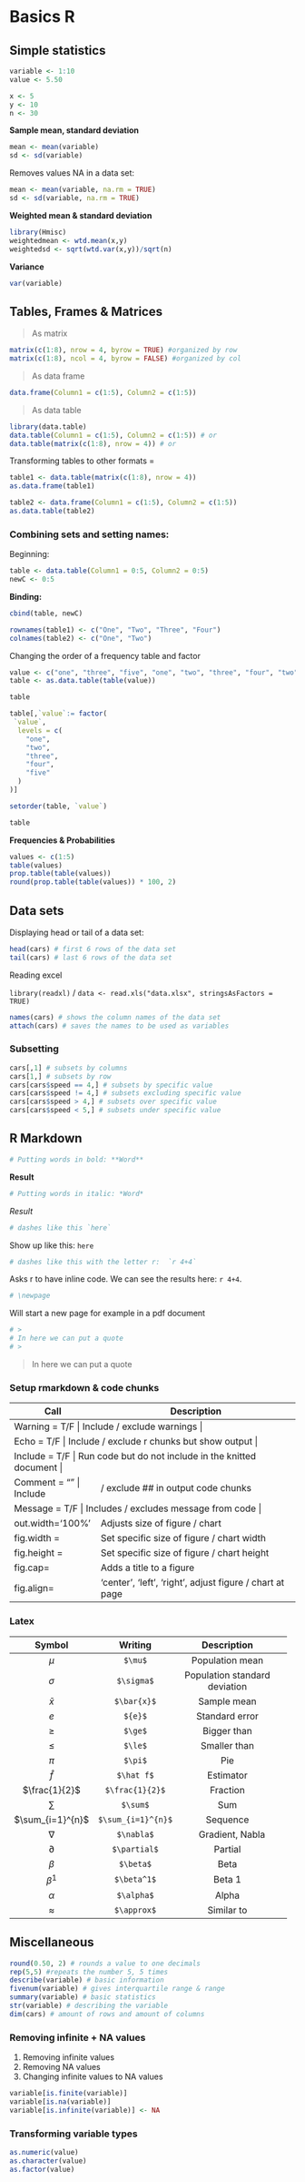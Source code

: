 # Basics R

## Simple statistics

```r
variable <- 1:10
value <- 5.50
```

```r
x <- 5
y <- 10
n <- 30
```

**Sample mean, standard deviation**

```r
mean <- mean(variable)
sd <- sd(variable)
```

Removes values NA in a data set:

```r
mean <- mean(variable, na.rm = TRUE)
sd <- sd(variable, na.rm = TRUE)
```

**Weighted mean & standard deviation**

```r
library(Hmisc)
weightedmean <- wtd.mean(x,y)
weightedsd <- sqrt(wtd.var(x,y))/sqrt(n)
```

**Variance**

```r
var(variable)
```

## Tables, Frames & Matrices

>
As matrix
>

```r
matrix(c(1:8), nrow = 4, byrow = TRUE) #organized by row
matrix(c(1:8), ncol = 4, byrow = FALSE) #organized by col
```

>
As data frame
>

```r
data.frame(Column1 = c(1:5), Column2 = c(1:5))
```

>
As data table
>

```r
library(data.table)
data.table(Column1 = c(1:5), Column2 = c(1:5)) # or
data.table(matrix(c(1:8), nrow = 4)) # or
```

Transforming tables to other formats =

```r
table1 <- data.table(matrix(c(1:8), nrow = 4))
as.data.frame(table1)

table2 <- data.frame(Column1 = c(1:5), Column2 = c(1:5))
as.data.table(table2)
```

### Combining sets and setting names:

Beginning:

```r
table <- data.table(Column1 = 0:5, Column2 = 0:5)
newC <- 0:5
```

**Binding:**

```r
cbind(table, newC)
```

```r
rownames(table1) <- c("One", "Two", "Three", "Four")
colnames(table2) <- c("One", "Two")
```

Changing the order of a frequency table and factor

```r
value <- c("one", "three", "five", "one", "two", "three", "four", "two", "three")
table <- as.data.table(table(value))

table

table[,`value`:= factor(
 `value`, 
  levels = c(
    "one",
    "two",
    "three",
    "four",
    "five"
  )
)]

setorder(table, `value`)

table
```

**Frequencies & Probabilities**

```r
values <- c(1:5)
table(values)
prop.table(table(values))
round(prop.table(table(values)) * 100, 2)
```

## Data sets

Displaying head or tail of a data set:

```r
head(cars) # first 6 rows of the data set
tail(cars) # last 6 rows of the data set
```

Reading excel

`library(readxl)`  /
`data <- read.xls("data.xlsx", stringsAsFactors = TRUE)`

```r
names(cars) # shows the column names of the data set
attach(cars) # saves the names to be used as variables
```

### Subsetting

```r
cars[,1] # subsets by columns
cars[1,] # subsets by row
cars[cars$speed == 4,] # subsets by specific value 
cars[cars$speed != 4,] # subsets excluding specific value 
cars[cars$speed > 4,] # subsets over specific value 
cars[cars$speed < 5,] # subsets under specific value 
```

## R Markdown

```r
# Putting words in bold: **Word**
```

**Result**

```r
# Putting words in italic: *Word*
```

*Result*

```r
# dashes like this `here`
```

Show up like this: `here`

```r
# dashes like this with the letter r:  `r 4+4`
```

Asks r to have inline code. We can see the results here: `r 4+4`.

```r
# \newpage
```

Will start a new page for example in a pdf document

```r
# > 
# In here we can put a quote 
# >
```

> In here we can put a quote

### Setup rmarkdown & code chunks

+-------------------------+----------------------------------------------------------+
| Call                    | Description                                              |
+=========================+==========================================================+
| Warning = T/F    | Include / exclude warnings                               |
+-------------------------+----------------------------------------------------------+
| Echo = T/F       | Include / exclude r chunks but show output               |
+-------------------------+----------------------------------------------------------+
| Include = T/F   | Run code but do not include in the knitted document      |
+-------------------------+----------------------------------------------------------+
| Comment = "" \| Include | / exclude \#\# in output code chunks                     |
+-------------------------+----------------------------------------------------------+
| Message = T/F    | Includes / excludes message from code                    |
+-------------------------+----------------------------------------------------------+
| out.width='100%'        | Adjusts size of figure / chart                           |
+-------------------------+----------------------------------------------------------+
| fig.width =             | Set specific size of figure / chart width                |
+-------------------------+----------------------------------------------------------+
| fig.height =            | Set specific size of figure / chart height               |
+-------------------------+----------------------------------------------------------+
| fig.cap=                | Adds a title to a figure                                 |
+-------------------------+----------------------------------------------------------+
| fig.align=              | 'center', 'left', 'right', adjust figure / chart at page |
+-------------------------+----------------------------------------------------------+

### Latex

+--------------------+--------------------+-------------------------------+
| Symbol             | Writing            | Description                   |
+:==================:+:==================:+:=============================:+
| $\mu$              | `$\mu$`            | Population mean               |
+--------------------+--------------------+-------------------------------+
| $\sigma$           | `$\sigma$`         | Population standard deviation |
+--------------------+--------------------+-------------------------------+
| $\bar{x}$          | `$\bar{x}$`        | Sample mean                   |
+--------------------+--------------------+-------------------------------+
| ${e}$              | `${e}$`            | Standard error                |
+--------------------+--------------------+-------------------------------+
| $\ge$              | `$\ge$`            | Bigger than                   |
+--------------------+--------------------+-------------------------------+
| $\le$              | `$\le$`            | Smaller than                  |
+--------------------+--------------------+-------------------------------+
| $\pi$              | `$\pi$`            | Pie                           |
+--------------------+--------------------+-------------------------------+
| $\hat f$           | `$\hat f$`         | Estimator                     |
+--------------------+--------------------+-------------------------------+
| $\frac{1}{2}$      | `$\frac{1}{2}$`    | Fraction                      |
+--------------------+--------------------+-------------------------------+
| $\sum$             | `$\sum$`           | Sum                           |
+--------------------+--------------------+-------------------------------+
| $\sum_{i=1}^{n}$   | `$\sum_{i=1}^{n}$` | Sequence                      |
+--------------------+--------------------+-------------------------------+
| $\nabla$           | `$\nabla$`         | Gradient, Nabla                |
+--------------------+--------------------+-------------------------------+
| $\partial$         | `$\partial$`       | Partial                       |
+--------------------+--------------------+-------------------------------+
| $\beta$            | `$\beta$`          | Beta                          |
+--------------------+--------------------+-------------------------------+
| $\beta^1$          | `$\beta^1$`        | Beta 1                        |
+--------------------+--------------------+-------------------------------+
| $\alpha$           | `$\alpha$`         | Alpha                         |
+--------------------+--------------------+-------------------------------+
| $\approx$          | `$\approx$`        | Similar to                    |
+--------------------+--------------------+-------------------------------+


## Miscellaneous

```r
round(0.50, 2) # rounds a value to one decimals
rep(5,5) #repeats the number 5, 5 times
describe(variable) # basic information
fivenum(variable) # gives interquartile range & range
summary(variable) # basic statistics
str(variable) # describing the variable
dim(cars) # amount of rows and amount of columns
```

### Removing infinite + NA values

1.  Removing infinite values
2.  Removing NA values
3.  Changing infinite values to NA values

```r
variable[is.finite(variable)]
variable[is.na(variable)]
variable[is.infinite(variable)] <- NA
```

### Transforming variable types

```r
as.numeric(value)
as.character(value)
as.factor(value)
```
